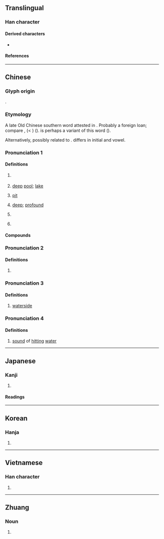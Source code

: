 {{character info}}
==Translingual==

===Han character===
{{Han char|rn=85|rad=水|as=12|sn=15|four=31146|canj=EMWJ|ids=⿰氵覃}}

====Derived characters====
* {{l|mul|[[𫾘]], [[藫]], [[𮆨]], [[䨵]]}}

====References====
{{Han ref|kx=0650.130|dkj=18271|dj=1060.150|hdz=31738.020|uh=6F6D}}

----

==Chinese==
{{zh-forms}}

===Glyph origin===
{{Han etym}}
{{Han compound|水|覃|alt1=氵|ls=psc|c1=s|c2=p}}.

===Etymology===
A late Old Chinese southern word attested in ''{{w|Chuci}}''. Probably a foreign loan; compare {{cog|qfa-kms-pro|*tʰlam¹||well; pond; pool}}, {{cog|ms|kolam||pond; pool}} (< {{cog|ta|குளம்}}) ({{zh-ref|Thurgood, 1988}}). {{och-l|塘|embankment; pond}} is perhaps a variant of this word ({{zh-ref|Schuessler, 2007}}).

Alternatively, possibly related to {{och-l|深|deep}}. {{ncog|my|ထုံး||large; pool}} differs in initial and vowel.

===Pronunciation 1===
{{zh-pron
|m=tán
|c=taam4
|h=pfs=thàm
|md=
|mn=thâm
|mn-t=tam5
|w=
|mc=1
|oc=1,1
|cat=n
}}

====Definitions====
{{zh-hanzi}}

# {{zh-div|水}} {{w|Liu River}}
# [[deep]] [[pool]]; [[lake]]
# {{lb|zh|dialectal}} [[pit]]
# [[deep]]; [[profound]]
# {{zh-div|州}} {{w|Tan Prefecture (Hunan)|Tan Prefecture}}
# {{surname|zh}}

====Compounds====
{{zh-der|一潭死水|劍潭|潭奧|日月潭|潭潭|潭沱|潭瀹|潭府|潭祉叶吉|潭第|碧潭|潭柘|百花潭|潭腿|龍潭鄉|鈷鉧潭|虎窟龍潭|龍潭虎穴|龍潭虎窟|龍潭|虎穴龍潭|灣潭|梅雨潭|澴潭|三潭|周潭|黃家潭|小潭|大潭|三伏潭|米潭溪|長潭河|龍潭畈|獅潭|磺潭|湘潭|潭城|平潭}}

===Pronunciation 2===
{{zh-pron
|m=yǐn
|dial=n
|mc=2
|oc=n,2
|cat=a
}}

====Definitions====
{{zh-hanzi}}

# {{zh-only|潭濼}}

===Pronunciation 3===
{{zh-pron
|m=xún
|dial=n
|cat=n
}}

====Definitions====
{{zh-hanzi}}

# [[waterside]]

===Pronunciation 4===
{{zh-pron
|m=dàn
|dial=n
|cat=n
}}

====Definitions====
{{zh-hanzi}}

# [[sound]] of [[hit]]ting [[water]]

----

==Japanese==

===Kanji===
{{ja-kanji|grade=|rs=水12}}

# {{rfdef|ja|sort=水12}}

====Readings====
{{ja-readings
|goon=どん<どむ
|kanon=たん<たむ
|kun=ふか-い, ふち-}}

----

==Korean==

===Hanja===
{{ko-hanja|hangeul=담|eumhun=|rv=dam|mr=tam|y=tam}}

# {{rfdef|ko|sort=水12}}

----

==Vietnamese==

===Han character===
{{vi-readings|reading=đằm|rs=水12}}

# {{rfdef|vi|sort=水12}}

----

==Zhuang==

===Noun===
{{za-head|noun}}

# {{za-sawndip form of|daemz}}